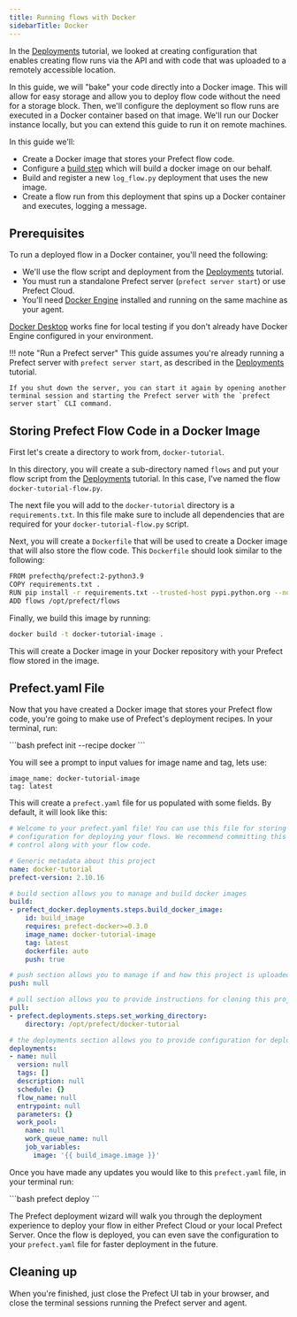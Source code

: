 ```yaml
---
title: Running flows with Docker
sidebarTitle: Docker
---
```



In the [Deployments](/2.11/tutorial/deployments/) tutorial, we looked at creating configuration that enables creating flow runs via the API and with code that was uploaded to a remotely accessible location.  

In this guide, we will "bake" your code directly into a Docker image. This will allow for easy storage and allow you to deploy flow code without the need for a storage block. Then, we'll configure the deployment so flow runs are executed in a Docker container based on that image. We'll run our Docker instance locally, but you can extend this guide to run it on remote machines.


In this guide we'll:

- Create a Docker image that stores your Prefect flow code.
- Configure a [build step](/2.11/concepts/deployments#build) which will build a docker image on our behalf.
- Build and register a new `log_flow.py` deployment that uses the new image.
- Create a flow run from this deployment that spins up a Docker container and executes, logging a message.

## Prerequisites

To run a deployed flow in a Docker container, you'll need the following:

- We'll use the flow script and deployment from the [Deployments](/2.11/tutorial/deployments/) tutorial. 
- You must run a standalone Prefect server (`prefect server start`) or use Prefect Cloud.
- You'll need [Docker Engine](https://docs.docker.com/engine/) installed and running on the same machine as your agent.

[Docker Desktop](https://www.docker.com/products/docker-desktop) works fine for local testing if you don't already have Docker Engine configured in your environment.

!!! note "Run a Prefect server"
    This guide assumes you're already running a Prefect server with `prefect server start`, as described in the [Deployments](/2.11/tutorial/deployments/) tutorial.
    
    If you shut down the server, you can start it again by opening another terminal session and starting the Prefect server with the `prefect server start` CLI command.

## Storing Prefect Flow Code in a Docker Image 

First let's create a directory to work from, `docker-tutorial`.

In this directory, you will create a sub-directory named `flows` and put your flow script from the [Deployments](/2.11/tutorial/deployments/) tutorial. In this case, I've named the flow `docker-tutorial-flow.py`.

The next file you will add to the `docker-tutorial` directory is a `requirements.txt`.  In this file make sure to include all dependencies that are required for your `docker-tutorial-flow.py` script.  

Next, you will create a `Dockerfile` that will be used to create a Docker image that will also store the flow code.  This `Dockerfile` should look similar to the following:  

```bash
FROM prefecthq/prefect:2-python3.9
COPY requirements.txt .
RUN pip install -r requirements.txt --trusted-host pypi.python.org --no-cache-dir
ADD flows /opt/prefect/flows
```

Finally, we build this image by running: 

```bash
docker build -t docker-tutorial-image .
```

This will create a Docker image in your Docker repository with your Prefect flow stored in the image.  

## Prefect.yaml File

Now that you have created a Docker image that stores your Prefect flow code, you're going to make use of Prefect's deployment recipes. In your terminal, run:

<div class="terminal">
```bash
prefect init --recipe docker
```
</div>

You will see a prompt to input values for image name and tag, lets use:
```
image_name: docker-tutorial-image
tag: latest
```

This will create a `prefect.yaml` file for us populated with some fields. By default, it will look like this:

```yaml
# Welcome to your prefect.yaml file! You can use this file for storing and managing
# configuration for deploying your flows. We recommend committing this file to source
# control along with your flow code.

# Generic metadata about this project
name: docker-tutorial
prefect-version: 2.10.16

# build section allows you to manage and build docker images
build:
- prefect_docker.deployments.steps.build_docker_image:
    id: build_image
    requires: prefect-docker>=0.3.0
    image_name: docker-tutorial-image
    tag: latest
    dockerfile: auto
    push: true

# push section allows you to manage if and how this project is uploaded to remote locations
push: null

# pull section allows you to provide instructions for cloning this project in remote locations
pull:
- prefect.deployments.steps.set_working_directory:
    directory: /opt/prefect/docker-tutorial

# the deployments section allows you to provide configuration for deploying flows
deployments:
- name: null
  version: null
  tags: []
  description: null
  schedule: {}
  flow_name: null
  entrypoint: null
  parameters: {}
  work_pool:
    name: null
    work_queue_name: null
    job_variables:
      image: '{{ build_image.image }}'
```

Once you have made any updates you would like to this `prefect.yaml` file, in your terminal run: 

<div class="terminal">
```bash
prefect deploy
```
</div>

The Prefect deployment wizard will walk you through the deployment experience to deploy your flow in either Prefect Cloud or your local Prefect Server.  Once the flow is deployed, you can even save the configuration to your `prefect.yaml` file for faster deployment in the future.
## Cleaning up

When you're finished, just close the Prefect UI tab in your browser, and close the terminal sessions running the Prefect server and agent.
